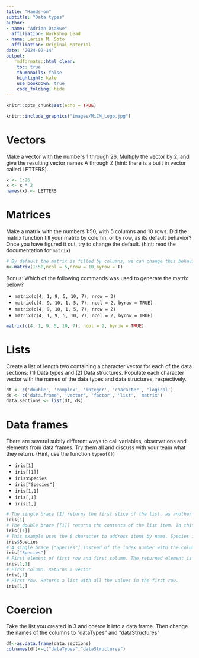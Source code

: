 ---
title: "Hands-on"
subtitle: "Data types"
author: 
- name: "Adrien Osakwe"
  affiliation: Workshop Lead
- name: Larisa M. Soto
  affiliation: Original Material
date: '2024-02-14'
output:
   rmdformats::html_clean:
    toc: true
    thumbnails: false
    highlight: kate
    use_bookdown: true
    code_folding: hide
---

```{r setup, include=FALSE}
knitr::opts_chunk$set(echo = TRUE)
```

```{r, echo=FALSE, out.width="80%",fig.align='center'}
knitr::include_graphics("images/MiCM_Logo.jpg")
```

# Vectors

Make a vector with the numbers 1 through 26. Multiply the vector by 2, and give the resulting vector names A through Z (hint: there is a built in vector called LETTERS).

```{r}
x <- 1:26
x <- x * 2
names(x) <- LETTERS
```

# Matrices

Make a matrix with the numbers 1:50, with 5 columns and 10 rows. Did the matrix function fill your matrix by column, or by row, as its default behavior? Once you have figured it out, try to change the default. (hint: read the documentation for `matrix`)

```{r}
# By default the matrix is filled by columns, we can change this behavior using byrow=TRUE
m<-matrix(1:50,ncol = 5,nrow = 10,byrow = T)
```

Bonus: Which of the following commands was used to generate the matrix below?

-   `matrix(c(4, 1, 9, 5, 10, 7), nrow = 3)`
-   `matrix(c(4, 9, 10, 1, 5, 7), ncol = 2, byrow = TRUE)`
-   `matrix(c(4, 9, 10, 1, 5, 7), nrow = 2)`
-   `matrix(c(4, 1, 9, 5, 10, 7), ncol = 2, byrow = TRUE)`

```{r}
matrix(c(4, 1, 9, 5, 10, 7), ncol = 2, byrow = TRUE)
```

# Lists

Create a list of length two containing a character vector for each of the data sections: (1) Data types and (2) Data structures. Populate each character vector with the names of the data types and data structures, respectively.

```{r}
dt <- c('double', 'complex', 'integer', 'character', 'logical')
ds <- c('data.frame', 'vector', 'factor', 'list', 'matrix')
data.sections <- list(dt, ds)
```

# Data frames

There are several subtly different ways to call variables, observations and elements from data frames. Try them all and discuss with your team what they return. (Hint, use the function `typeof()`)

-   `iris[1]`
-   `iris[[1]]`
-   `iris$Species`
-   `iris["Species"]`
-   `iris[1,1]`
-   `iris[,1]`
-   `iris[1,]`

```{r,eval=F}
# The single brace [1] returns the first slice of the list, as another list. In this case it is the first column of the data frame.
iris[1]
# The double brace [[1]] returns the contents of the list item. In this case it is the contents of the first column, a vector of type factor.
iris[[1]]
# This example uses the $ character to address items by name. Species is a vector of type factor.
iris$Species
# A single brace ["Species"] instead of the index number with the column name will also return a list like in the first example
iris["Species"]
# First element of first row and first column. The returned element is an integer
iris[1,1]
# First column. Returns a vector
iris[,1]
# First row. Returns a list with all the values in the first row.
iris[1,]
```

# Coercion

Take the list you created in 3 and coerce it into a data frame. Then change the names of the columns to "dataTypes" and "dataStructures"

```{r}
df<-as.data.frame(data.sections)
colnames(df)<-c("dataTypes","dataStructures")
```

